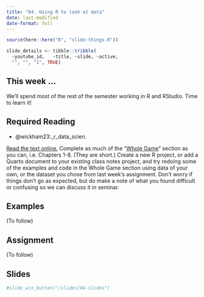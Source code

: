 ```yaml
---
title: "04. Using R to look at data"
date: last-modified
date-format: full
---
```


```r
source(here::here("R", "slide-things.R"))

slide_details <- tibble::tribble(
  ~youtube_id,   ~title, ~slide, ~active,
  "", "", "1", TRUE)

```

## This week ...

We'll spend most of the rest of the semester working in R and RStudio. Time to learn it!

## Required Reading

- @wickham23:_r_data_scien.

[Read the text online.](https://r4ds.hadley.nz/) Complete as much of the "[Whole Game](https://r4ds.hadley.nz/whole-game)" section as you can, i.e. Chapters 1-8. (They are short.) Create a new R project, or add a Quarto document to your existing class notes project, and try redoing some of the examples and code in the Whole Game section using data of your own, or the dataset you chose from last week's assignment. Don't worry if things don't go as expected, but do make a note of what you found difficult or confusing so we can discuss it in seminar.



## Examples

(To follow)


## Assignment

(To follow)


## Slides

```{=html}
<script type="application/javascript">

function resizeIFrameToFitContent( iFrame ) {

   iFrame.width  = document.getElementById("quarto-document-content").clientWidth;
   iFrame.height  = (document.getElementById("quarto-document-content").clientWidth * 0.5625)
}

window.addEventListener('DOMContentLoaded', function(e) {

    var iFrame = document.getElementById( 'quartoframe' );
    resizeIFrameToFitContent( iFrame );
    } );

</script>
<!--iframe class="slide-deck" id="quartoframe" src="../slides/04-slides.html"></iframe-->
```

```r
#slide_win_button("/slides/04-slides")
```
